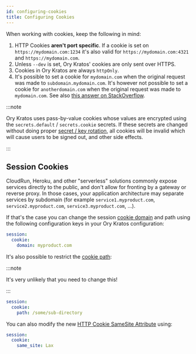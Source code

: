 ```yaml
---
id: configuring-cookies
title: Configuring Cookies
---
```


When working with cookies, keep the following in mind:

1. HTTP Cookies **aren't port specific**. If a cookie is set on
   `https://mydomain.com:1234` it's also valid for `https://mydomain.com:4321`
   and `https://mydomain.com`.
2. Unless `--dev` is set, Ory Kratos' cookies are only sent over HTTPS.
3. Cookies in Ory Kratos are always `httpOnly`.
4. It's possible to set a cookie for `mydomain.com` when the original request
   was made to `subdomain.mydomain.com`. It's however not possible to set a
   cookie for `anotherdomain.com` when the original request was made to
   `mydomain.com`. See also
   [this answer on StackOverflow](https://stackoverflow.com/questions/18492576/share-cookie-between-subdomain-and-domain).

:::note

Ory Kratos uses pass-by-value cookies whose values are encrypted using the
`secrets.default` / `secrets.cookie` secrets. If these secrets are changed
without doing proper [secret / key rotation](secret-key-rotation), all cookies
will be invalid which will cause users to be signed out, and other side effects.

:::

## Session Cookies

CloudRun, Heroku, and other "serverless" solutions commonly expose services
directly to the public, and don't allow for fronting by a gateway or reverse
proxy. In those cases, your application architecture may separate services by
subdomain (for example `service1.myproduct.com`, `service2.myproduct.com`,
`service3.myproduct.com`, ...).

If that's the case you can change the session
[cookie domain](https://developer.mozilla.org/en-US/docs/Web/HTTP/Cookies) and
path using the following configuration keys in your Ory Kratos configuration:

```yaml title="path/to/kratos/config.yml
session:
  cookie:
    domain: myproduct.com
```

It's also possible to restrict the
[cookie path](https://developer.mozilla.org/en-US/docs/Web/HTTP/Cookies):

:::note

It's very unlikely that you need to change this!

:::

```yaml title="path/to/kratos/config.yml
session:
  cookie:
    path: /some/sub-directory
```

You can also modify the new
[HTTP Cookie SameSite Attribute](https://developer.mozilla.org/en-US/docs/Web/HTTP/Headers/Set-Cookie/SameSite)
using:

```yaml title="path/to/kratos/config.yml
session:
  cookie:
    same_site: Lax
```
